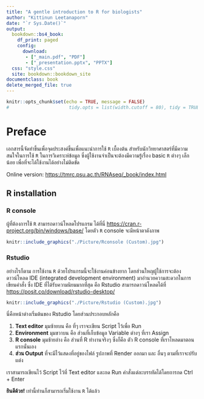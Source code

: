 ```yaml
---
title: "A gentle introduction to R for biologists"
author: "Kittinun Leetanaporn"
date: "`r Sys.Date()`"
output: 
  bookdown::bs4_book:
    df_print: paged
    config:
      download: 
       - ["_main.pdf", "PDF"]
       - ["_presentation.pptx", "PPTX"]
  css: "style.css"
  site: bookdown::bookdown_site
documentclass: book
delete_merged_file: true
---
```


```r
knitr::opts_chunk$set(echo = TRUE, message = FALSE)
#                      tidy.opts = list(width.cutoff = 80), tidy = TRUE)
```

# **Preface** {.unnumbered}

เอกสารนี้จัดทำขึ้นเพื่อจุดประสงค์ขึ้นเพื่อแนะนำการใช้ `R` เบื้องต้น สำหรับนักวิทยาศาสตร์ที่มีความสนใจในการใช้ `R` ในการวิเคราะห์ข้อมูล ซึ่งผู้ใช้งานจำเป็นจะต้องมีความรู้เรื่อง basic `R` ต่างๆ เล็กน้อย เพื่อที่จะได้ใช้งานได้อย่างไม่ติดขัด

Online version: <https://tmrc.psu.ac.th/RNAseq/_book/index.html>

## R installation {.unnumbered}

### R console {.unnumbered}

ผู้ที่ต้องการใช้ `R` สามารถดาวน์โหลดโปรแกรม ได้ที่นี่ <https://cran.r-project.org/bin/windows/base/> โดยตัว `R` console จะมีหน้าตาดังภาพ

```r
knitr::include_graphics("./Picture/Rconsole (Custom).jpg")
```

### Rstudio {.unnumbered}

อย่างไรก็ตาม การใช้งาน `R` ด้วยโปรแกรมนี้จะใช้งานค่อนข้างยาก โดยส่วนใหญผู้ใช้การจะต้องดาวน์โหลด IDE (integrated development environment) มาอำนวยความสะดวกในการเขียนคำสั่ง ซึ่ง IDE ที่ได้รับความนิยมมากที่สุด คือ Rstudio สามารถดาวน์โหลดได้ที่ <https://posit.co/download/rstudio-desktop/>

```r
knitr::include_graphics("./Picture/Rstudio (Custom).jpg")
```

นี่คือหน้าต่างเริ่มต้นของ Rstudio โดยส่วนประกอบหลักคือ

1.  **Text editor** มุมซ้ายบน คือ ที่ๆ เราจะเขียน Script ไว้เพื่อ Run
2.  **Environment** มุมขวาบน คือ ส่วนที่เก็บข้อมูล Variable ต่างๆ ที่เรา Assign
3.  **R console** มุมซ้ายล่าง คือ ส่วนที่ R ทำงานจริงๆ ซึ่งก็คือ ตัว R console ที่เราโหลดมาตอนแรกนั่นเอง
4.  **ส่วน Output** ที่จะมีไว้แสดงที่อยู่ของไฟล์ รูปภาพที่ Render ออกมา และ อื่นๆ ตามที่เราจะปรับแต่ง

เราสามารถเขียนไว้ Script ไว้ที่ Text editor และกด Run คำสั่งแต่ละบรรทัดได้โดยการกด Ctrl + Enter

**ยินดีด้วย!** เท่านี้ท่านก็สามารถเริ่มใช้งาน `R` ได้แล้ว
